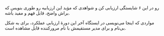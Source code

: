 
**<Username/>** رو در این ۶ شایستگی ارزیابی کن و شواهدی که مؤید این ارزیابیه رو طوری بنویس که براش واضح، قابل فهم و مفید باشه.

مواردی که اینجا می‌نویسی در ایستگاه آخر این دورهٔ ارزیابی عملکرد، برای <ShortUsername/> به شکل بی‌نام و برای مدیر مستقیمش با نام مرورکننده قابل مشاهده است.
